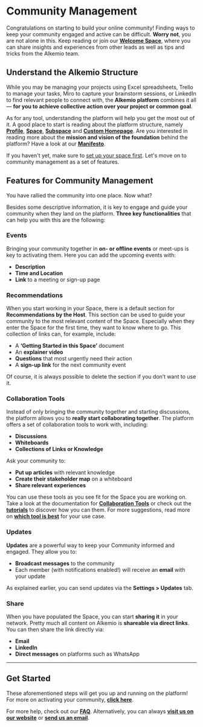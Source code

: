 # Community Management

Congratulations on starting to build your online community! Finding ways to keep your community engaged and active can be difficult. **Worry not**, you are not alone in this. Keep reading or join our **[Welcome Space](https://alkem.io/welcome-space/dashboard)**, where you can share insights and experiences from other leads as well as tips and tricks from the Alkemio team.

## Understand the Alkemio Structure

While you may be managing your projects using Excel spreadsheets, Trello to manage your tasks, Miro to capture your brainstorm sessions, or LinkedIn to find relevant people to connect with, the **Alkemio platform** combines it all— **for you to achieve collective action over your project or common goal**.

As for any tool, understanding the platform will help you get the most out of it. A good place to start is reading about the platform structure, namely **[Profile](/structure/profile)**, **[Space](/structure/space)**, **[Subspace](/structure/subspace)** and **[Custom Homepage](/structure/custom-homepage)**. Are you interested in reading more about the **mission and vision of the foundation** behind the platform? Have a look at our **[Manifesto](https://www.alkemio.org/manifesto/)**.

If you haven't yet, make sure to [set up your space first](/getting-started/create-space). Let's move on to community management as a set of features.

## Features for Community Management

You have rallied the community into one place. Now what? 

Besides some descriptive information, it is key to engage and guide your community when they land on the platform. **Three key functionalities** that can help you with this are the following:

### Events

Bringing your community together in **on- or offline events** or meet-ups is key to activating them. Here you can add the upcoming events with:
- **Description**
- **Time and Location**
- **Link** to a meeting or sign-up page

### Recommendations

When you start working in your Space, there is a default section for **Recommendations by the Host**. This section can be used to guide your community to the most relevant content of the Space. Especially when they enter the Space for the first time, they want to know where to go. This collection of links can, for example, include:
- A **‘Getting Started in this Space’** document
- An **explainer video**
- **Questions** that most urgently need their action
- A **sign-up link** for the next community event

Of course, it is always possible to delete the section if you don’t want to use it.

### Collaboration Tools

Instead of only bringing the community together and starting discussions, the platform allows you to **really start collaborating together**. The platform offers a set of collaboration tools to work with, including:
- **Discussions**
- **Whiteboards**
- **Collections of Links or Knowledge**

Ask your community to:
- **Put up articles** with relevant knowledge
- **Create their stakeholder map** on a whiteboard
- **Share relevant experiences**

You can use these tools as you see fit for the Space you are working on. Take a look at the documentation for **[Collaboration Tools](/features/collaboration-tools)** or check out the **[tutorials](/how-to/tutorials)** to discover how you can them. For more suggestions, read more on **[which tool is best](/how-to/best-tool)** for your use case.

### Updates

**Updates** are a powerful way to keep your Community informed and engaged. They allow you to:
- **Broadcast messages** to the community
- Each member (with notifications enabled!) will receive an **email** with your update

As explained earlier, you can send updates via the **Settings > Updates** tab.

### Share

When you have populated the Space, you can start **sharing it** in your network. Pretty much all content on Alkemio is **shareable via direct links**. You can then share the link directly via:
- **Email**
- **LinkedIn**
- **Direct messages** on platforms such as WhatsApp

---

## Get Started

These aforementioned steps will get you up and running on the platform! For more on activating your community, **[click here](/how-to/activate-community)**.

For more help, check out our **[FAQ](/faq)**. Alternatively, you can always **[visit us on our website](https://welcome.alkem.io/contact/)** or **[send us an email](mailto:info@alkem.io)**.